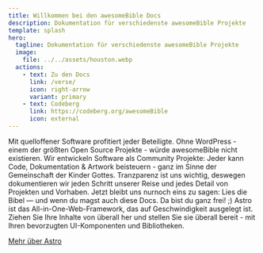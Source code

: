 ```yaml
---
title: Willkommen bei den awesomeBible Docs
description: Dokumentation für verschiedenste awesomeBible Projekte
template: splash
hero:
  tagline: Dokumentation für verschiedenste awesomeBible Projekte
  image:
    file: ../../assets/houston.webp
  actions:
    - text: Zu den Docs
      link: /verse/
      icon: right-arrow
      variant: primary
    - text: Codeberg
      link: https://codeberg.org/awesomeBible
      icon: external
---
```



<CardGrid stagger>
  <Card title="Quelloffene Software" icon="pencil">
    Mit quelloffener Software profitiert jeder Beteiligte. Ohne WordPress - einem der größten Open Source Projekte - würde awesomeBible nicht existieren.
  </Card>
  <Card title="Community" icon="rocket">
    Wir entwickeln Software als Community Projekte: Jeder kann Code, Dokumentation & Artwork beisteuern - ganz im Sinne der Gemeinschaft der Kinder Gottes.
  </Card>
  <Card title="Transparenz" icon="open-book">
    Tranzparenz ist uns wichtig, deswegen dokumentieren wir jeden Schritt unserer Reise und jedes Detail von Projekten und Vorhaben.
  </Card>
  <Card title="Lies die Bibel" icon="open-book">
    Jetzt bleibt uns nurnoch eins zu sagen: Lies die Bibel — und wenn du magst auch diese Docs. Da bist du ganz frei! ;)
  </Card>
</CardGrid>


<AboutAstro title="Gebaut mit">
Astro ist das All-in-One-Web-Framework, das auf Geschwindigkeit ausgelegt ist. Ziehen Sie Ihre Inhalte von überall her und stellen Sie sie überall bereit - mit Ihren bevorzugten UI-Komponenten und Bibliotheken.

[Mehr über Astro](https://astro.build/)

</AboutAstro>